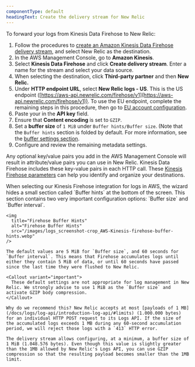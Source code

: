 ```yaml
---
componentType: default
headingText: Create the delivery stream for New Relic
---
```


To forward your logs from Kinesis Data Firehose to New Relic:

1. Follow the procedures to [create an Amazon Kinesis Data Firehose delivery stream](https://docs.aws.amazon.com/firehose/latest/dev/basic-create.html), and select New Relic as the destination.
2. In the AWS Management Console, go to <DNT>**Amazon Kinesis**</DNT>.
3. Select <DNT>**Kinesis Data Firehose**</DNT> and click <DNT>**Create delivery stream**</DNT>. Enter a name for the stream and select your data source.
4. When selecting the destination, click <DNT>**Third-party partner**</DNT> and then <DNT>**New Relic.**</DNT>
5. Under <DNT>**HTTP endpoint URL**</DNT>, select <DNT>**New Relic logs - US**</DNT>. This is the US endpoint ([https://aws-api.newrelic.com/firehose/v1](https://aws-api.newrelic.com/firehose/v1)). To use the EU endpoint, complete the remaining steps in this procedure, then go to [EU account configuration](#configure-eu-stream).
6. Paste your <InlinePopover type="licenseKey"/> in the <DNT>**API key**</DNT> field.
7. Ensure that <DNT>**Content encoding**</DNT> is set to `GZIP`.
8. Set a <DNT>**buffer size**</DNT> of `1 MiB` under `Buffer hints/Buffer size`. (Note that the `Buffer hints` section is folded by default. For more information, see the [buffer settings section](#buffer-settings).
9. Configure and review the remaining metadata settings.

Any optional key/value pairs you add in the AWS Management Console will result in attribute/value pairs you can use in New Relic. Kinesis Data Firehose includes these key-value pairs in each HTTP call. These [Kinesis Firehose parameters](https://docs.aws.amazon.com/firehose/latest/dev/create-destination.html#create-destination-new-relic) can help you identify and organize your destinations.

<CollapserGroup>
  <Collapser
    id="buffer-settings"
    title="Buffer size and interval information"
  >
    When selecting our Kinesis Firehose integration for logs in AWS, the wizard hides a small section called `Buffer hints` at the bottom of the screen. This section contains two very important configuration options: `Buffer size` and `Buffer interval`.

    <img
      title="Firehose Buffer Hints"
      alt="Firehose Buffer Hints"
      src="/images/logs_screenshot-crop_AWS-Kinesis-firehose-buffer-hints.webp"
    />

    The default values are 5 MiB for `Buffer size`, and 60 seconds for `Buffer interval`. This means that Firehose accumulates logs until either they contain 5 MiB of data, or until 60 seconds have passed since the last time they were flushed to New Relic.

    <Callout variant="important">
      These default settings are not appropriate for log management in New Relic. We strongly advise to use 1 MiB as the `Buffer size` and activate GZIP body compression.
    </Callout>

    Why do we recommend this? New Relic accepts at most [payloads of 1 MB](/docs/logs/log-api/introduction-log-api/#limits) (1.000.000 bytes) for an individual HTTP POST request to its Logs API. If the size of the accumulated logs exceeds 1 MB during any 60-second accumulation period, we will reject those logs with a `413` HTTP error.

    The delivery stream allows configuring, at a minimum, a buffer size of 1 MiB (1.048.576 bytes). Even though this value is slightly greater than the 1MB allowed by New Relic's Logs API, you can use GZIP compression so that the resulting payload becomes smaller than the 1MB limit.
  </Collapser>
</CollapserGroup>
